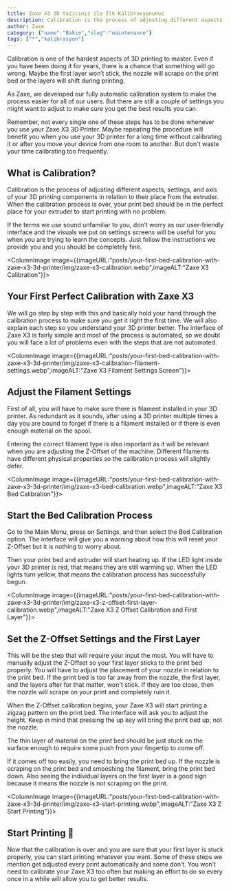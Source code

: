 ```yaml
---
title: Zaxe X3 3D Yazıcınız ile İlk Kalibrasyonunuz
description: Calibration is the process of adjusting different aspects, settings, and axis of your 3D printing components in relation to their place from the extruder.
author: Zaxe
category: {"name":"Bakım","slug":"maintenance"}
tags: ["*","kalibrasyon"]
---
```


Calibration is one of the hardest aspects of 3D printing to master. Even if you have been doing it for years, there is a chance that something will go wrong. Maybe the first layer won’t stick, the nozzle will scrape on the print bed or the layers will shift during printing. 

As Zaxe, we developed our fully automatic calibration system to make the process easier for all of our users. But there are still a couple of settings you might want to adjust to make sure you get the best results you can. 

Remember, not every single one of these steps has to be done whenever you use your Zaxe X3 3D Printer. Maybe repeating the procedure will benefit you when you use your 3D printer for a long time without calibrating it or after you move your device from one room to another. But don't waste your time calibrating too frequently. 

## What is Calibration? 

Calibration is the process of adjusting different aspects, settings, and axis of your 3D printing components in relation to their place from the extruder. When the calibration process is over, your print bed should be in the perfect place for your extruder to start printing with no problem.

If the terms we use sound unfamiliar to you, don’t worry as our user-friendly interface and the visuals we put on settings screens will be useful for you when you are trying to learn the concepts. Just follow the instructions we provide you and you should be completely fine. 

<ColumnImage image={{imageURL:"posts/your-first-bed-calibration-with-zaxe-x3-3d-printer/img/zaxe-x3-calibration.webp",imageALT:"Zaxe X3 Calibration"}}>
## Your First Perfect Calibration with Zaxe X3

We will go step by step with this and basically hold your hand through the calibration process to make sure you get it right the first time. We will also explain each step so you understand your 3D printer better. The interface of Zaxe X3 is fairly simple and most of the process is automated, so we doubt you will face a lot of problems even with the steps that are not automated. 
</ColumnImage>

<ColumnImage image={{imageURL:"posts/your-first-bed-calibration-with-zaxe-x3-3d-printer/img/zaxe-x3-calibration-filament-settings.webp",imageALT:"Zaxe X3 Filament Settings Screen"}}>
## Adjust the Filament Settings 

First of all, you will have to make sure there is filament installed in your 3D printer. As redundant as it sounds, after using a 3D printer multiple times a day you are bound to forget if there is a filament installed or if there is even enough material on the spool. 

Entering the correct filament type is also important as it will be relevant when you are adjusting the Z-Offset of the machine. Different filaments have different physical properties so the calibration process will slightly defer. 
</ColumnImage>

<ColumnImage image={{imageURL:"posts/your-first-bed-calibration-with-zaxe-x3-3d-printer/img/zaxe-x3-bed-calibration.webp",imageALT:"Zaxe X3 Bed Calibration"}}>
## Start the Bed Calibration Process

Go to the Main Menu, press on Settings, and then select the Bed Calibration option. The interface will give you a warning about how this will reset your Z-Offset but it is nothing to worry about. 

Then your print bed and extruder will start heating up. If the LED light inside your 3D printer is red, that means they are still warming up. When the LED lights turn yellow, that means the calibration process has successfully begun.
</ColumnImage>

<ColumnImage image={{imageURL:"posts/your-first-bed-calibration-with-zaxe-x3-3d-printer/img/zaxe-x3-z-offset-first-layer-calibration.webp",imageALT:"Zaxe X3 Z Offset Calibration and First Layer"}}>
## Set the Z-Offset Settings and the First Layer

This will be the step that will require your input the most. You will have to manually adjust the Z-Offset so your first layer sticks to the print bed properly. You will have to adjust the placement of your nozzle in relation to the print bed. If the print bed is too far away from the nozzle, the first layer, and the layers after for that matter, won't stick. If they are too close, then the nozzle will scrape on your print and completely ruin it. 

When the Z-Offset calibration begins, your Zaxe X3 will start printing a zigzag pattern on the print bed. The interface will ask you to adjust the height. Keep in mind that pressing the up key will bring the print bed up, not the nozzle. 

The thin layer of material on the print bed should be just stuck on the surface enough to require some push from your fingertip to come off.
</ColumnImage>

If it comes off too easily, you need to bring the print bed up. If the nozzle is scraping on the print bed and smooshing the filament, bring the print bed down. Also seeing the individual layers on the first layer is a good sign because it means the nozzle is not scraping on the print.

<ColumnImage image={{imageURL:"posts/your-first-bed-calibration-with-zaxe-x3-3d-printer/img/zaxe-x3-start-printing.webp",imageALT:"Zaxe X3 Z Start Printing"}}>
## Start Printing 🎉

Now that the calibration is over and you are sure that your first layer is stuck properly, you can start printing whatever you want. Some of these steps we mention get adjusted every print automatically and some don’t. You won’t need to calibrate your Zaxe X3 too often but making an effort to do so every once in a while will allow you to get better results. 
</ColumnImage>
